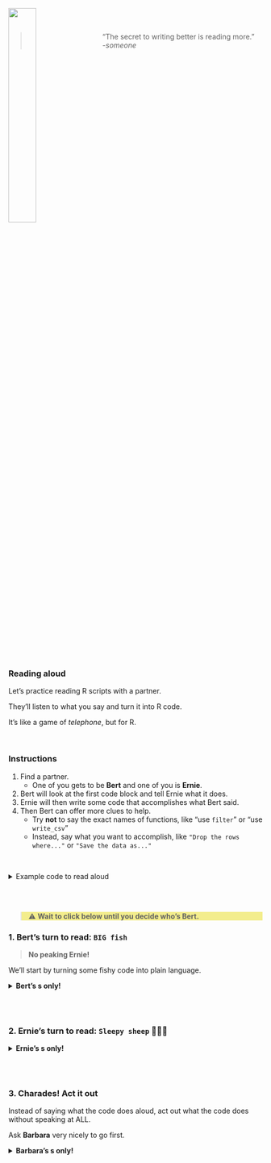 
<img src="../images/bert_ernie.jpg" style="float: left; width: 33%; margin-right: 20px;">


<br><br>

> "The secret to writing better is reading more."  
> *-someone*

<div style="clear: both;"></div>

### <i class="fas fa-book"></i> Reading aloud {-}

Let's practice reading R scripts with a partner.

They'll listen to what you say and turn it into R code. 

It's like a game of *telephone*, but for R.

<br>

### Instructions {-}

1. Find a partner. 
    - One of you gets to be **Bert** and one of you is **Ernie**.
1. Bert will look at the first code block and tell Ernie what it does.
1. Ernie will then write some code that accomplishes what Bert said.
1. Then Bert can offer more clues to help.
    - Try **not** to say the exact names of functions, like "use `filter`" or "use `write_csv`"
    - Instead, say what you want to accomplish, like `"Drop the rows where..."` or `"Save the data as..."`

<br>

<details>
<summary class="btn_code_blue"> Example code to read aloud </summary>


Say aloud what this code does or tries to accomplish.  

```r
library(sandwich)
    
slices_bread <- 4

fillings <- read_csv("fillings.csv")

nrow(fillings)

names(fillings)

red_veggies <- filter(fillings, food_type == "vegetable", color = "red")

```    

</details>    

<br>
<br>

<blockquote style="background-color: #f3ed8c;">
⚠️ **Wait to click below until you decide who's Bert.**
</blockquote> 

### 1. Bert's **turn to read:** `BIG fish` <i class="fas fa-fish"></i> {-}

> **No peaking Ernie!**

We'll start by turning some fishy code into plain language.

<details>
<summary class="btn_code_blue"> **Bert's <i class="fas fa-eye"></i><i class="fas fa-eye"></i>s only!**   </summary>
    
```r
library(readr)

fishes <- read_csv("lake_superior_fish.csv")

names(big_fishes)

nrow(fishes)
 
big_fishes <- filter(fishes, length > 20)

nrow(big_fishes)

```

</details>


<br><br>


### 2. Ernie's **turn to read:** `Sleepy sheep` 🐑🐑🐑 <i class="fas fa-sheep"></i><i class="fas fa-sheep"></i><i class="fas fa-sheep"></i> {-}

<details>
<summary class="btn_code_blue"> **Ernie's <i class="fas fa-eye"></i><i class="fas fa-eye"></i>s only!** </summary>
    
```r

library(ggplot2)

asleep <- FALSE

names <- c("Shaun", "Lambchop", "Dolly")

sheep_ids <- 1:3

my_sheep <- data.frame(sheep_name = names, 
                       sheep_id   = sheep_ids)

ggplot(my_sheep, aes(x = names, y = sheep_id)) +
    geom_point() + 
    labs(title = "Counting sheep backwards makes me Zzzz...")

asleep <- TRUE
```   

</details>


<br><br>

### 3. Charades! **Act it out** {-}

Instead of saying what the code does aloud, act out what the code does without speaking at ALL.

Ask **Barbara** very nicely to go first.

<details>
<summary class="btn_code_blue"> **Barbara's <i class="fas fa-eye"></i><i class="fas fa-eye"></i>s only!** </summary>
    
```r

cat_df <- read_excel("lost_cats.xlsx")

kittens <- filter(cat_df, age < 1)

catfood <- "SPAM"

hungry_kittens <- filter(kittens, hungry == TRUE)

fed_cats <- TRUE
```   

</details>


<div style="clear: both;"></div>

